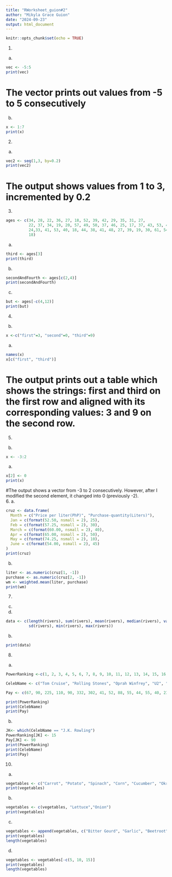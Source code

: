 ```yaml
---
title: "RWorksheet_guion#2"
author: "Mikyla Grace Guion"
date: "2024-09-23"
output: html_document
---
```


```r
knitr::opts_chunk$set(echo = TRUE)
```
1.
a.
```r
vec <- -5:5
print(vec)
```
# The vector prints out values from -5 to 5 consecutively
b.
```r
x <- 1:7
print(x) 
```
2.
a.
```r
vec2 <- seq(1,3, by=0.2)
print(vec2)
```
# The output shows values from 1 to 3, incremented by 0.2
3.
```r
ages <- c(34, 28, 22, 36, 27, 18, 52, 39, 42, 29, 35, 31, 27,
          22, 37, 34, 19, 20, 57, 49, 50, 37, 46, 25, 17, 37, 43, 53, 41, 51, 35,
          24,33, 41, 53, 40, 18, 44, 38, 41, 48, 27, 39, 19, 30, 61, 54, 58, 26,
          18)
```
a.
```r
third <- ages[3]
print(third)
```
b.
```r
secondAndFourth <- ages[c(2,4)]
print(secondAndFourth)
```
c.
```r
but <- ages[-c(4,12)]
print(but)

```
4.
b.
```r
x <-c("first"=3, "second"=0, "third"=9)
```
a.
```r
names(x)
x[c("first", "third")]
```
# The output prints out a table which shows the strings: first and third on the first row and aligned with its corresponding values: 3 and 9 on the second row. 
5.
b.
```r
x <- -3:2
```
a.
```r
x[2] <- 0
print(x)
```
#The output shows a vector from -3 to 2 consecutively. However, after I modified the second element, it changed into 0 (previously -2).  
6.
a.
```r
cruz <- data.frame(
  Month = c("Price per liter(PhP)", "Purchase-quantity(Liters)"),
  Jan = c(format(52.50, nsmall = 2), 25),                   
  Feb = c(format(57.25, nsmall = 2), 30),
  March = c(format(60.00, nsmall = 2), 40),
  Apr = c(format(65.00, nsmall = 2), 50),
  May = c(format(74.25, nsmall = 2), 10),
  June = c(format(54.00, nsmall = 2), 45)
)
print(cruz)
```

b.

```r
liter <- as.numeric(cruz[1, -1])  
purchase <- as.numeric(cruz[2, -1])
wm <- weighted.mean(liter, purchase)
print(wm) 
```
7.
c.
a.
```r
data <- c(length(rivers), sum(rivers), mean(rivers), median(rivers), var(rivers),
          sd(rivers), min(rivers), max(rivers))
```
b.
```r
print(data)
```
8.
a.
```r
PowerRanking <-c(1, 2, 3, 4, 5, 6, 7, 8, 9, 10, 11, 12, 13, 14, 15, 16, 17, 18, 19, 20, 21, 22, 23, 24, 25)

CelebName <- c("Tom Cruise", "Rolling Stones", "Oprah Winfrey", "U2", "Tiger Woods", "Steven Spielberg", "Howard Stern", "50 Cent", "Cast of the Sopranos", "Dan Brown", "Bruce Springsteen", "Donald Trump", "Muhammad Ali", "Paul McCartney", "George Lucas", "Elton John", "David Letterman", "Phil Mickelson", "J.K Rowling", "Bradd Pitt", "Peter Jackson", "Dr. Phil McGaw", "Jay Lenon", "Celine Dion", "Kobe Bryant")

Pay <- c(67, 90, 225, 110, 90, 332, 302, 41, 52, 88, 55, 44, 55, 40, 233, 34, 40, 47, 75, 25, 39, 45, 32, 40, 31 )

print(PowerRanking)
print(CelebName)
print(Pay)
```
b.
```r
JK<- which(CelebName == "J.K. Rowling")
PowerRanking[JK] <- 15
Pay[JK] <- 90
print(PowerRanking)
print(CelebName)
print(Pay)
```










10.
a.
```r
vegetables <- c("Carrot", "Potato", "Spinach", "Corn", "Cucumber", "Okra", "Cabbage", "Cauliflower", "Tomato", "Pumpkin")
print(vegetables)
```
b.
```r
vegetables <- c(vegetables, "Lettuce","Onion")
print(vegetables)
```
c.
```r
vegetables <- append(vegetables, c("Bitter Gourd", "Garlic", "Beetroot", "Eggplant"), after = 5)
print(vegetables)
length(vegetables)
```
d.
```r
vegetables <- vegetables[-c(5, 10, 15)]
print(vegetables)
length(vegetables)
```







